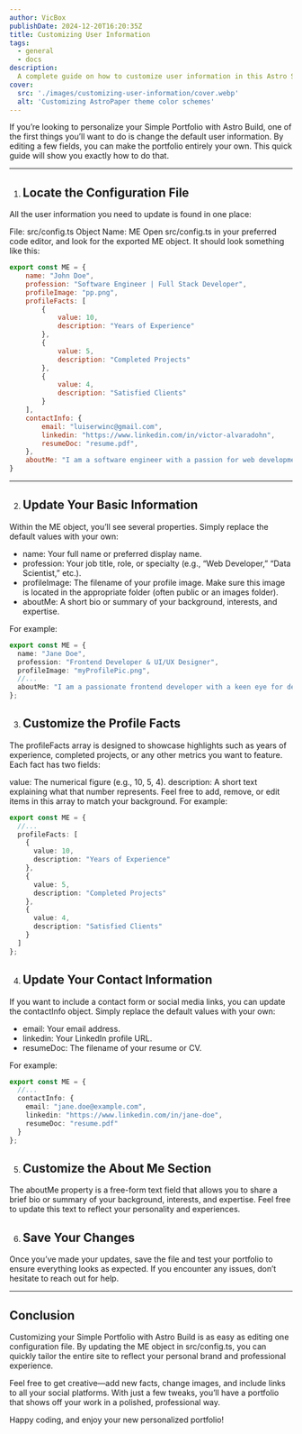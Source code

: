 ```yaml
---
author: VicBox
publishDate: 2024-12-20T16:20:35Z
title: Customizing User Information
tags:
  - general
  - docs
description:
  A complete guide on how to customize user information in this Astro Simple Portfolio theme.
cover:
  src: './images/customizing-user-information/cover.webp'
  alt: 'Customizing AstroPaper theme color schemes'
---
```


If you’re looking to personalize your Simple Portfolio with Astro Build, one of the first things you’ll want to do is change the default user information. By editing a few fields, you can make the portfolio entirely your own. This quick guide will show you exactly how to do that.

---

1. ## Locate the Configuration File
All the user information you need to update is found in one place:

File: src/config.ts
Object Name: ME
Open src/config.ts in your preferred code editor, and look for the exported ME object. It should look something like this:

```js
export const ME = {
    name: "John Doe",
    profession: "Software Engineer | Full Stack Developer",
    profileImage: "pp.png",
    profileFacts: [
        {
            value: 10,
            description: "Years of Experience"
        },
        {
            value: 5,
            description: "Completed Projects"
        },
        {
            value: 4,
            description: "Satisfied Clients"
        }
    ],
    contactInfo: {
        email: "luiserwinc@gmail.com",
        linkedin: "https://www.linkedin.com/in/victor-alvaradohn",
        resumeDoc: "resume.pdf",
    },
    aboutMe: "I am a software engineer with a passion for web development. I have experience in building web " + "applications using modern technologies. I am a self-taught developer who enjoys learning new things and " + "sharing knowledge with others.",
}
```
---

2. ## Update Your Basic Information
Within the ME object, you’ll see several properties. Simply replace the default values with your own:

- name: Your full name or preferred display name.
- profession: Your job title, role, or specialty (e.g., “Web Developer,” “Data Scientist,” etc.).
- profileImage: The filename of your profile image. Make sure this image is located in the appropriate folder (often public or an images folder).
- aboutMe: A short bio or summary of your background, interests, and expertise.

For example:

```ts
export const ME = {
  name: "Jane Doe",
  profession: "Frontend Developer & UI/UX Designer",
  profileImage: "myProfilePic.png",
  //...
  aboutMe: "I am a passionate frontend developer with a keen eye for design. I love transforming..."
};
```

3. ## Customize the Profile Facts
The profileFacts array is designed to showcase highlights such as years of experience, completed projects, or any other metrics you want to feature. Each fact has two fields:

value: The numerical figure (e.g., 10, 5, 4).
description: A short text explaining what that number represents.
Feel free to add, remove, or edit items in this array to match your background. For example:

```ts
export const ME = {
  //...
  profileFacts: [
    {
      value: 10,
      description: "Years of Experience"
    },
    {
      value: 5,
      description: "Completed Projects"
    },
    {
      value: 4,
      description: "Satisfied Clients"
    }
  ]
};
```

4. ## Update Your Contact Information
If you want to include a contact form or social media links, you can update the contactInfo object. Simply replace the default values with your own:

- email: Your email address.
- linkedin: Your LinkedIn profile URL.
- resumeDoc: The filename of your resume or CV.

For example:

```ts
export const ME = {
  //...
  contactInfo: {
    email: "jane.doe@example.com",
    linkedin: "https://www.linkedin.com/in/jane-doe",
    resumeDoc: "resume.pdf"
  }
};
```

5. ## Customize the About Me Section
The aboutMe property is a free-form text field that allows you to share a brief bio or summary of your background, interests, and expertise. Feel free to update this text to reflect your personality and experiences.

6. ## Save Your Changes
Once you’ve made your updates, save the file and test your portfolio to ensure everything looks as expected. If you encounter any issues, don’t hesitate to reach out for help.

---

## Conclusion
Customizing your Simple Portfolio with Astro Build is as easy as editing one configuration file. By updating the ME object in src/config.ts, you can quickly tailor the entire site to reflect your personal brand and professional experience.

Feel free to get creative—add new facts, change images, and include links to all your social platforms. With just a few tweaks, you’ll have a portfolio that shows off your work in a polished, professional way.

Happy coding, and enjoy your new personalized portfolio!